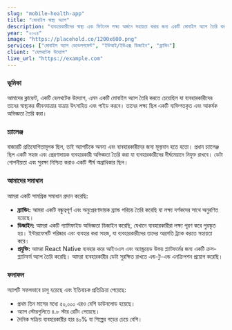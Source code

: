 ```yaml
---
slug: "mobile-health-app"
title: "মোবাইল স্বাস্থ্য অ্যাপ"
description: "ব্যবহারকারীদের স্বাস্থ্য এবং ফিটনেস লক্ষ্য অর্জনে সহায়তা করার জন্য একটি মোবাইল অ্যাপ তৈরি করা হয়েছে।"
year: "২০২৪"
image: "https://placehold.co/1200x600.png"
services: ["মোবাইল অ্যাপ ডেভেলপমেন্ট", "ইউআই/ইউএক্স ডিজাইন", "ব্র্যান্ডিং"]
client: "হেলথটেক উদ্যোগ"
live_url: "https://example.com"
---
```


### ভূমিকা

আমাদের ক্লায়েন্ট, একটি হেলথটেক উদ্যোগ, এমন একটি মোবাইল অ্যাপ তৈরি করতে চেয়েছিল যা ব্যবহারকারীদের তাদের স্বাস্থ্যকর জীবনযাত্রার যাত্রায় উৎসাহিত এবং গাইড করবে। তাদের লক্ষ্য ছিল একটি ব্যক্তিগতকৃত এবং আকর্ষক অভিজ্ঞতা তৈরি করা।

### চ্যালেঞ্জ

বাজারটি প্রতিযোগিতামূলক ছিল, তাই অ্যাপটিকে অনন্য এবং ব্যবহারকারীদের জন্য মূল্যবান হতে হতো। প্রধান চ্যালেঞ্জ ছিল একটি সহজ এবং প্রেরণাদায়ক ব্যবহারকারী অভিজ্ঞতা তৈরি করা যা ব্যবহারকারীদের দীর্ঘমেয়াদে নিযুক্ত রাখবে। ডেটা গোপনীয়তা এবং সুরক্ষা নিশ্চিত করাও একটি শীর্ষ অগ্রাধিকার ছিল।

### আমাদের সমাধান

আমরা একটি সামগ্রিক সমাধান প্রদান করেছি:

- **ব্র্যান্ডিং:** আমরা একটি বন্ধুত্বপূর্ণ এবং অনুপ্রেরণাদায়ক ব্র্যান্ড পরিচয় তৈরি করেছি যা লক্ষ্য দর্শকদের সাথে অনুরণিত হয়েছে।
- **ডিজাইন:** আমরা একটি গ্যামিফাইড অভিজ্ঞতা ডিজাইন করেছি, যেখানে ব্যবহারকারীরা লক্ষ্য পূরণ করে পুরস্কৃত হয়। ইন্টারফেসটি পরিষ্কার এবং ব্যবহার করা সহজ, যা ব্যবহারকারীদের তাদের অগ্রগতি ট্র্যাক করতে সহায়তা করে।
- **প্রযুক্তি:** আমরা React Native ব্যবহার করে আইওএস এবং অ্যান্ড্রয়েড উভয় প্ল্যাটফর্মের জন্য একটি ক্রস-প্ল্যাটফর্ম অ্যাপ তৈরি করেছি। আমরা ব্যবহারকারীর ডেটা সুরক্ষিত রাখতে এন্ড-টু-এন্ড এনক্রিপশন প্রয়োগ করেছি।

### ফলাফল

অ্যাপটি সফলভাবে চালু হয়েছে এবং ইতিবাচক প্রতিক্রিয়া পেয়েছে:

- প্রথম তিন মাসের মধ্যে ৫০,০০০ এরও বেশি ডাউনলোড হয়েছে।
- অ্যাপ স্টোরগুলিতে ৪.৮ স্টার রেটিং পেয়েছে।
- দৈনিক সক্রিয় ব্যবহারকারীর হার ৪০% যা শিল্পের গড়ের চেয়ে বেশি।
